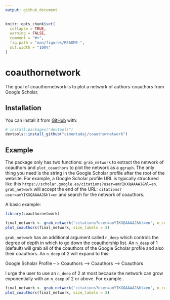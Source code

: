 ```yaml
---
output: github_document
---
```


<!-- README.md is generated from README.Rmd. Please edit that file -->

```r
knitr::opts_chunk$set(
  collapse = TRUE,
  warning = FALSE,
  comment = "#>",
  fig.path = "man/figures/README-",
  out.width = "100%"
)
```
# coauthornetwork

The goal of coauthornetwork is to plot a network of authors-coauthors from Google Scholar.

## Installation

You can install it from [GitHub](https://github.com/) with:

``` r
# install.packages("devtools")
devtools::install_github("cimentadaj/coauthornetwork")
```
## Example

The package only has two functions: `grab_network` to extract the network of coauthors and `plot_coauthors` to plot the network as a `ggraph`. The only thing you need is the string in the Google Scholar profile after the root of the website. For example, a Google Scholar profile URL is typically structured like this `https://scholar.google.es/citations?user=amYIKXQAAAAJ&hl=en`. `grab_network` will accept the end of the URL: `citations?user=amYIKXQAAAAJ&hl=en` and search for the network of coauthors.

A basic example:

```r
library(coauthornetwork)

final_network <- grab_network('citations?user=amYIKXQAAAAJ&hl=en', n_coauthors = 5)
plot_coauthors(final_network, size_labels = 3)
```

`grab_network` has an additional argument called `n_deep` which controls the degree of depth in which to go down the coauthorship list. An `n_deep` of 1 (default) will grab all of the coauthors of the Google Scholar profile and also their coauthors. An `n_deep` of 2 will expand to this:

Google Scholar Profile -- > Coauthors --> Coauthors --> Coauthors

I urge the user to use an `n_deep` of 2 at most because the network can grow exponentially with an `n_deep` of 2 or above. For example..

```r
final_network <- grab_network('citations?user=amYIKXQAAAAJ&hl=en', n_coauthors = 10, n_deep = 2)
plot_coauthors(final_network, size_labels = 3)
```
